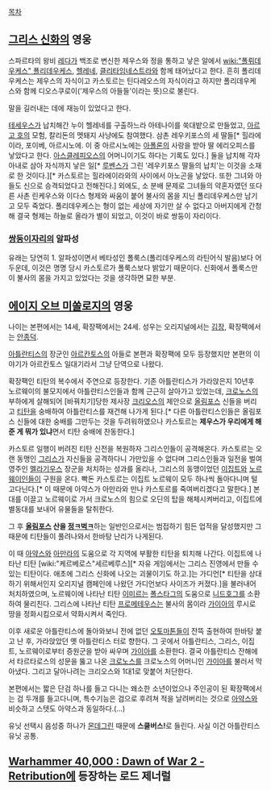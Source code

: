 [[목차]]
== [[그리스 신화]]의 영웅 ==
스파르타의 왕비 [[레다]]가 백조로 변신한 제우스와 정을 통하고 낳은 알에서 [[wiki:"폴뤼데우케스" 폴리데우케스]], [[헬레네]], [[클리타임네스트라]]와 함께 태어났다고 한다. 흔히 폴리데우케스는 제우스의 자식이고 카스토르는 틴다레오스의 자식이라고 하지만 폴리데우케스와 함께 디오스쿠로이('제우스의 아들들'이라는 뜻)으로 불린다.

말을 길러내는 데에 재능이 있었다고 한다.

[[테세우스]]가 납치해간 누이 헬레네를 구출하느라 아테나이를 쑥대밭으로 만들었고, [[아르고 호]]의 모험, 칼리돈의 멧돼지 사냥에도 참여했다. 삼촌 레우키포스의 세 딸들[* 힐라에이라, 포이베, 아르시노에. 이 중 아르시노에는 [[아폴론]]의 사랑을 받아 딸 에리오피스를 낳았다고 한다. [[아스클레피오스]]의 어머니이기도 하다는 기록도 있다.] 둘을 납치해 각자 아내로 삼아 자식까지 낳은 일[* [[루벤스]]가 그린 '레우키포스 딸들의 납치'는 이것을 소재로 한 것이다.][* 카스토르는 힐라에이라와의 사이에서 아노곤을 낳았다. 또한 그녀와 아들도 신으로 승격되었다고 전해진다.] 외에도, 소 분배 문제로 그녀들의 약혼자였던 또다른 사촌 린케우스와 이다스 형제와 싸움이 붙어 불사의 몸을 지닌 폴리데우케스만 남기고 모두 죽었다. 폴리데우케스는 형이 없는 세상에 자기만 살 수 없다고 아버지에게 간청해 결국 형제는 하늘로 올라가 별이 되었고, 이것이 바로 쌍둥이 자리이다.
=== [[쌍둥이자리]]의 알파성 ===
유래는 당연히 1. 알파성이면서 베타성인 폴룩스(폴리데우케스의 라틴어식 발음)보다 어두운데, 이것은 명명 당시 카스토르가 폴룩스보다 밝았기 때문이다. 신화에서 폴룩스만이 불사의 몸을 가지고 있었다는 것을 생각하면 묘한 부분.

== [[에이지 오브 미쏠로지]]의 영웅 ==
나이는 본편에서는 14세, 확장팩에서는 24세. 성우는 오리지널에서는 [[김장]], 확장팩에서는 [[안종덕]].

[[아틀란티스]]의 장군인 [[아르칸토스]]의 아들로 본편과 확장팩에 모두 등장했지만 본편의 이야기가 아르칸토스 일대기라서 그냥 단역으로 나왔다.

확장팩인 티탄의 복수에서 주연으로 등장한다. 기존 아틀란티스가 가라앉은지 10년후 노르웨이의 불모지에서 아틀란티스인들과 함께 근근히 살아가고 있었는데, [[크로노스]]의 부하에게 살해되어 [바꿔치기]당한 제사장 [[크리오스]]의 제안으로 [[올림포스]] 신들을 버리고 [[티탄]]을 숭배하여 아틀란티스를 재건해 나가게 된다.[* 다른 아틀란티스인들은 올림포스 신들에 대한 숭배를 그만두는 것을 두려워하였으나 카스토르는 '''제우스가 우리에게 해준 게 뭐가 있냐'''면서 티탄 숭배에 찬동한다.]

카스토르 일행이 버려진 티탄 신전을 복원하자 그리스인들이 공격해온다. 카스토르는 오랜 동맹인 [[그리스]]가 자신들을 공격하다니 가만있을 수 없다며 그리스인들과 일전을 벌여 영주인 [[멜라기우스]] 장군을 처치하는 성과를 올리나, 그리스의 동맹이었던 [[이집트]]와 [[노르웨이]]인들이 구원을 온다. 빡돈 카스토르는 이집트 노르웨이 모두 하나씩 돌아다니며 털고다닌다.[* 이 때문에 아약스가 아만라와 만나 카스토르를 죽여버리겠다고 말한다.] 본대를 이끌고 노르웨이로 가서 크로노스의 힘으로 오딘의 탑을 해체시켜버리고, 이집트에 별동대를 보내어 유물들을 탈취한다.

그 후 '''[[올림포스]] 산을 [[정ㅋ벅ㅋ]]'''하는 일반인으로서는 범접하기 힘든 업적을 달성했지만 그때문에 티탄들이 풀려나와서 한바탕 난리가 나게된다.

이 때 [[아약스]]와 [[아만라]]의 도움으로 각 지역에 부활한 티탄을 퇴치해 나간다. 이집트에 나타난 티탄 [wiki:"케르베로스"세르베루스][* 자유 게임에서는 그리스 진영에서 만들 수 있는 티탄이다. 애초에 그리스 신화에 나오는 괴물이기도 하고.]는 가디언[* 티탄을 상대하기 위해서인지 오리지널 캠페인에 나왔던 가디언보다 사이즈가 커졌다.]을 불러내어 처치하였으며, 노르웨이에 나타난 티탄 [[이미르]]는 [[폴스타그]]의 도움으로 [[니드호그]]를 소환하여 물리친다. 그리스에 나타난 티탄 [[프로메테우스]]는 불사의 몸이라 [[가이아]]의 루시로 땅을 정화시킴으로서 약화시켜서 죽인다.

이후 새로운 아틀란티스에 돌아와보니 전에 없던 [[오토마톤]]들이 잔뜩 출현하여 한바탕 붙고 난 후, 가라앉았던 옛 아틀란티스 터로 향한다. 그 곳에서 아틀란티스, 그리스, 이집트, 노르웨이로부터 증원군을 받아 싸우며 [[가이아]]를 소환한다. 결국 아틀란티스 잔해에서 타르타로스의 성문을 뚫고 나온 [[크로노스]]를 크로노스의 어머니인 [[가이아]]를 불러서 막아냈다. 그리고 달아나려는 크리오스와 1대1로 맞붙어 처단한다.

본편에서는 짧은 단검 하나를 들고 다니는 왜소한 소년이었으나 주인공이 된 확장팩에서는 검 두개를 들고다니며, 특수기능은 검으로 후려쳐 적을 날려버리는 것으로 [[아약스]]와 비슷하고 스텟도 아약스과 동일하다.(...)

유닛 선택시 음성중 하나가 [[몬데그린]] 때문에 '''스쿨버스!'''로 들린다. 사실 이건 아틀란티스 유닛 공통.

== [[Warhammer 40,000 : Dawn of War 2 - Retribution]]에 등장하는 로드 제너럴 ==
